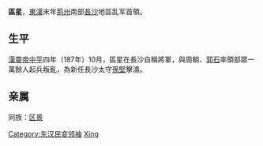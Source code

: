 '''區星'''{{BD|170年前||187年後||catIdx=O区}}，[[東漢|東漢]]末年[[荆州_(古代)|荊州]]南部[[長沙|長沙]]地區乱军首領。

== 生平 ==
[[漢靈帝|漢靈帝]][[中平|中平]]四年（187年）10月，區星在長沙自稱將軍，與周朝、[[郭石|郭石]]率領部眾一萬餘人起兵叛亂，為新任長沙太守[[孫堅|孫堅]]擊潰。

== 亲属 ==
同族：[[区景|区景]]

{{中国民变起事领袖}}
{{漢朝人小作品}}
{{DEFAULTSORT:Ou Xing}}
[[Category:东汉民变领袖|Category:东汉民变领袖]]
[[Category:區姓|Xing]]
